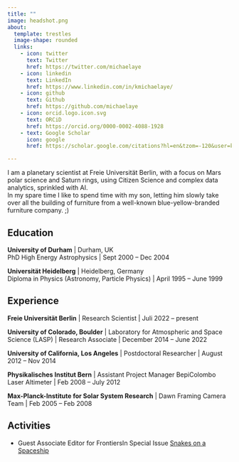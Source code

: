 ```yaml
---
title: ""
image: headshot.png
about:
  template: trestles
  image-shape: rounded
  links:
    - icon: twitter
      text: Twitter
      href: https://twitter.com/michaelaye
    - icon: linkedin
      text: LinkedIn
      href: https://www.linkedin.com/in/kmichaelaye/
    - icon: github
      text: Github
      href: https://github.com/michaelaye
    - icon: orcid.logo.icon.svg
      text: ORCiD
      href: https://orcid.org/0000-0002-4088-1928
    - text: Google Scholar
      icon: google
      href: https://scholar.google.com/citations?hl=en&tzom=-120&user=kDjSsIAAAAAJ&view_op=list_works&sortby=pubdate

---
```


I am a planetary scientist at Freie Universität Berlin, with a focus on Mars polar science and Saturn rings, using Citizen Science and complex data analytics, sprinkled with AI.  
In my spare time I like to spend time with my son, letting him slowly take over all the building of furniture from a well-known blue-yellow-branded furniture company. ;)

## Education

**University of Durham** | Durham, UK  
PhD High Energy Astrophysics | Sept 2000 -- Dec 2004  

**Universität Heidelberg** | Heidelberg, Germany  
Diploma in Physics (Astronomy, Particle Physics) | April 1995 -- June 1999

## Experience

**Freie Universität Berlin** | Research Scientist | Juli 2022 -- present

**University of Colorado, Boulder** | Laboratory for Atmospheric and Space Science (LASP) | Research Associate | December 2014 -- June 2022

**University of California, Los Angeles** | Postdoctoral Researcher | August 2012 -- Nov 2014

**Physikalisches Institut Bern** | Assistant Project Manager BepiColombo Laser Altimeter | Feb 2008 -- July 2012

**Max-Planck-Institute for Solar System Research** | Dawn Framing Camera Team | Feb 2005 -- Feb 2008

## Activities

* Guest Associate Editor for FrontiersIn Special Issue [Snakes on a Spaceship](https://www.frontiersin.org/research-topics/33555/snakes-on-a-spaceship-an-overview-of-python-in-space-physics)


